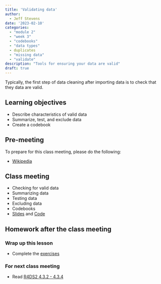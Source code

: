 ```yaml
---
title: 'Validating data'
author:
  - Jeff Stevens
date: '2023-02-10'
categories: 
  - "module 2"
  - "week 3"
  - "codebooks"
  - "data types"
  - duplicates
  - "missing data"
  - "validate"
description: "Tools for ensuring your data are valid"
draft: true
---
```


Typically, the first step of data cleaning after importing data is to check that they data are valid. 

## Learning objectives

* Describe characteristics of valid data
* Summarize, test, and exclude data
* Create a codebook

## Pre-meeting

To prepare for this class meeting, please do the following:

* [Wikipedia](https://en.wikipedia.org/wiki/Data_validation){target='_blank'}

## Class meeting

* Checking for valid data
* Summarizing data
* Testing data
* Excluding data
* Codebooks 
* [Slides](../../slides/09_validating.qmd){target="_blank"} and [Code](../../code/09_validating.html){target="_blank"}

## Homework after the class meeting
### Wrap up this lesson

* Complete the [exercises](https://its-ianr-shiny.unl.edu/users/jstevens5/dpavir2025/09_validating/){target='_blank'}

### For next class meeting

* Read [R4DS2 4.3.2 - 4.3.4](https://r4ds.hadley.nz/data-transform.html#sec-select){target='_blank'}
